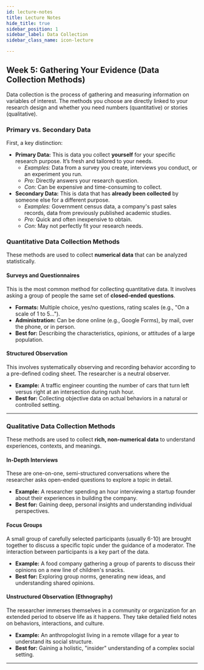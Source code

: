 ```yaml
---
id: lecture-notes
title: Lecture Notes
hide_title: true
sidebar_position: 1
sidebar_label: Data Collection
sidebar_class_name: icon-lecture

---
```


<ModuleBanner />


## **Week 5: Gathering Your Evidence (Data Collection Methods)**

Data collection is the process of gathering and measuring information on variables of interest. The methods you choose are directly linked to your research design and whether you need numbers (quantitative) or stories (qualitative).

### **Primary vs. Secondary Data**

First, a key distinction:

* **Primary Data:** This is data you collect **yourself** for your specific research purpose. It’s fresh and tailored to your needs.
  * *Examples:* Data from a survey you create, interviews you conduct, or an experiment you run.
  * *Pro:* Directly answers your research question.
  * *Con:* Can be expensive and time-consuming to collect.
* **Secondary Data:** This is data that has **already been collected** by someone else for a different purpose.
  * *Examples:* Government census data, a company's past sales records, data from previously published academic studies.
  * *Pro:* Quick and often inexpensive to obtain.
  * *Con:* May not perfectly fit your research needs.

### **Quantitative Data Collection Methods**

These methods are used to collect **numerical data** that can be analyzed statistically.

#### **Surveys and Questionnaires**
This is the most common method for collecting quantitative data. It involves asking a group of people the same set of **closed-ended questions**.
* **Formats:** Multiple choice, yes/no questions, rating scales (e.g., "On a scale of 1 to 5...").
* **Administration:** Can be done online (e.g., Google Forms), by mail, over the phone, or in person.
* **Best for:** Describing the characteristics, opinions, or attitudes of a large population.

#### **Structured Observation**
This involves systematically observing and recording behavior according to a pre-defined coding sheet. The researcher is a neutral observer.
* **Example:** A traffic engineer counting the number of cars that turn left versus right at an intersection during rush hour.
* **Best for:** Collecting objective data on actual behaviors in a natural or controlled setting.

---
### **Qualitative Data Collection Methods**

These methods are used to collect **rich, non-numerical data** to understand experiences, contexts, and meanings.

#### **In-Depth Interviews**
These are one-on-one, semi-structured conversations where the researcher asks open-ended questions to explore a topic in detail.
* **Example:** A researcher spending an hour interviewing a startup founder about their experiences in building the company.
* **Best for:** Gaining deep, personal insights and understanding individual perspectives.

#### **Focus Groups**
A small group of carefully selected participants (usually 6-10) are brought together to discuss a specific topic under the guidance of a moderator. The interaction between participants is a key part of the data.
* **Example:** A food company gathering a group of parents to discuss their opinions on a new line of children's snacks.
* **Best for:** Exploring group norms, generating new ideas, and understanding shared opinions.

#### **Unstructured Observation (Ethnography)**
The researcher immerses themselves in a community or organization for an extended period to observe life as it happens. They take detailed field notes on behaviors, interactions, and culture.
* **Example:** An anthropologist living in a remote village for a year to understand its social structure.
* **Best for:** Gaining a holistic, "insider" understanding of a complex social setting.

---
